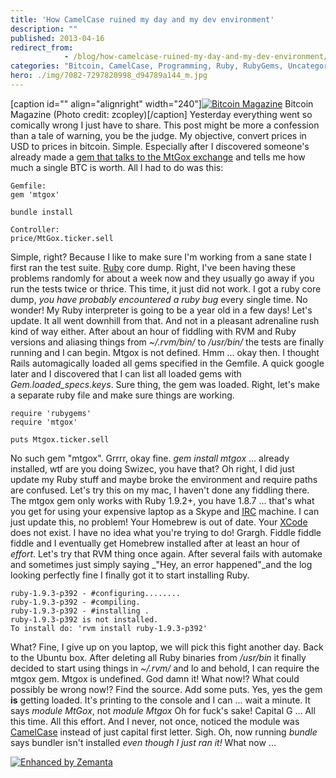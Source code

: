 ```yaml
---
title: 'How CamelCase ruined my day and my dev environment'
description: ""
published: 2013-04-16
redirect_from: 
            - /blog/how-camelcase-ruined-my-day-and-my-dev-environment/swizec/6129
categories: "Bitcoin, CamelCase, Programming, Ruby, RubyGems, Uncategorized"
hero: ./img/7082-7297820998_d94789a144_m.jpg
---
```

\[caption id=&quot;&quot; align=&quot;alignright&quot; width=&quot;240&quot;][![Bitcoin Magazine](./img/7082-7297820998_d94789a144_m.jpg "Bitcoin Magazine")](http://www.flickr.com/photos/22823034@N00/7297820998) Bitcoin Magazine (Photo credit: zcopley)\[/caption] Yesterday everything went so comically wrong I just have to share. This post might be more a confession than a tale of warning, you be the judge. My objective, convert prices in USD to prices in bitcoin. Simple. Especially after I discovered someone&#x27;s already made a [gem that talks to the MtGox exchange](https://github.com/sferik/mtgox) and tells me how much a single BTC is worth. All I had to do was this:

```
Gemfile:
gem 'mtgox'

bundle install

Controller:
price/MtGox.ticker.sell
```

Simple, right? Because I like to make sure I&#x27;m working from a sane state I first ran the test suite. [Ruby](http://www.ruby-lang.org/ "Ruby (programming language)") core dump. Right, I&#x27;ve been having these problems randomly for about a week now and they usually go away if you run the tests twice or thrice. This time, it just did not work. I got a ruby core dump, _you have probably encountered a ruby bug_ every single time. No wonder! My Ruby interpreter is going to be a year old in a few days! Let&#x27;s update. It all went downhill from that. And not in a pleasant adrenaline rush kind of way either. After about an hour of fiddling with RVM and Ruby versions and aliasing things from _~/.rvm/bin/_ to _/usr/bin/_ the tests are finally running and I can begin. Mtgox is not defined. Hmm ... okay then. I thought Rails automagically loaded all gems specified in the Gemfile. A quick google later and I discovered that I can list all loaded gems with _Gem.loaded_specs.keys_. Sure thing, the gem was loaded. Right, let&#x27;s make a separate ruby file and make sure things are working.

```
require 'rubygems'
require 'mtgox'

puts Mtgox.ticker.sell
```

No such gem &quot;mtgox&quot;. Grrrr, okay fine. _gem install mtgox_ ... already installed, wtf are you doing Swizec, you have that? Oh right, I did just update my Ruby stuff and maybe broke the environment and require paths are confused. Let&#x27;s try this on my mac, I haven&#x27;t done any fiddling there. The mtgox gem only works with Ruby 1.9.2+, you have 1.8.7 ... that&#x27;s what you get for using your expensive laptop as a Skype and [IRC](http://en.wikipedia.org/wiki/Internet_Relay_Chat "Internet Relay Chat") machine. I can just update this, no problem! Your Homebrew is out of date. Your [XCode](http://developer.apple.com/tools/xcode/ "Xcode") does not exist. I have no idea what you&#x27;re trying to do! Grargh. Fiddle fiddle fiddle and I eventually get Homebrew installed after at least an hour of _effort_. Let&#x27;s try that RVM thing once again. After several fails with automake and sometimes just simply saying _&quot;Hey, an error happened&quot;_and the log looking perfectly fine I finally got it to start installing Ruby.

```
ruby-1.9.3-p392 - #configuring........
ruby-1.9.3-p392 - #compiling.
ruby-1.9.3-p392 - #installing .
ruby-1.9.3-p392 is not installed.
To install do: 'rvm install ruby-1.9.3-p392'
```

What? Fine, I give up on you laptop, we will pick this fight another day. Back to the Ubuntu box. After deleting all Ruby binaries from _/usr/bin_ it finally decided to start using things in _~/.rvm/_ and lo and behold, I can require the mtgox gem. Mtgox is undefined. God damn it! What now!? What could possibly be wrong now!? Find the source. Add some puts. Yes, yes the gem **is** getting loaded. It&#x27;s printing to the console and I can ... wait a minute. It says _module MtGox_, not _module Mtgox_ Oh for fuck&#x27;s sake! Capital G ... All this time. All this effort. And I never, not once, noticed the module was [CamelCase](http://en.wikipedia.org/wiki/CamelCase "CamelCase") instead of just capital first letter. Sigh. Oh, now running _bundle_ says bundler isn&#x27;t installed _even though I just ran it!_ What now ...

[![Enhanced by Zemanta](http://img.zemanta.com/zemified_e.png?x-id=95c13b44-f693-4055-889c-13011575bd3e)](http://www.zemanta.com/?px "Enhanced by Zemanta")